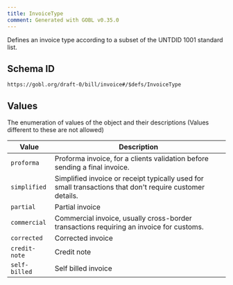 ```yaml
---
title: InvoiceType
comment: Generated with GOBL v0.35.0
---
```


Defines an invoice type according to a subset of the UNTDID 1001 standard list.

## Schema ID

`https://gobl.org/draft-0/bill/invoice#/$defs/InvoiceType`

## Values
The enumeration of values of the object and their descriptions (Values different to these are not allowed)

| Value         | Description                                                                                              |
|---------------|----------------------------------------------------------------------------------------------------------|
| `proforma`    | Proforma invoice, for a clients validation before sending a final invoice.                               |
| `simplified`  | Simplified invoice or receipt typically used for small transactions that don't require customer details. |
| `partial`     | Partial invoice                                                                                          |
| `commercial`  | Commercial invoice, usually cross-border transactions requiring an invoice for customs.                  |
| `corrected`   | Corrected invoice                                                                                        |
| `credit-note` | Credit note                                                                                              |
| `self-billed` | Self billed invoice                                                                                      |

